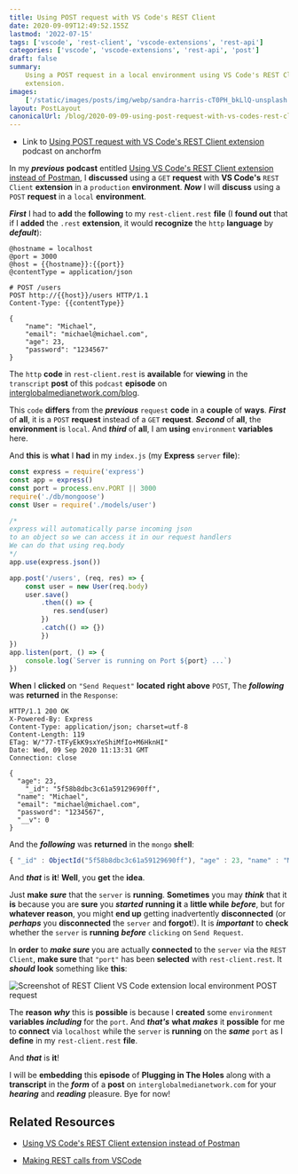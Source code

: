 ```yaml
---
title: Using POST request with VS Code's REST Client
date: 2020-09-09T12:49:52.155Z
lastmod: '2022-07-15'
tags: ['vscode', 'rest-client', 'vscode-extensions', 'rest-api']
categories: ['vscode', 'vscode-extensions', 'rest-api', 'post']
draft: false
summary:
    Using a POST request in a local environment using VS Code's REST Client
    extension.
images:
    ['/static/images/posts/img/webp/sandra-harris-cT0PH_bkLlQ-unsplash.webp']
layout: PostLayout
canonicalUrl: /blog/2020-09-09-using-post-request-with-vs-codes-rest-client-extension
---
```


<Unsplash
	src="/static/images/posts/img/webp/sandra-harris-cT0PH_bkLlQ-unsplash.webp"
	author="Sandra Harris"
	alt="Using POST request with VS Code's REST Client"
	srcUrl="https://unsplash.com/photos/cT0PH_bkLlQ"
	authorUrl="https://unsplash.com/@girasolmom"
/>

-   Link to
    [Using POST request with VS Code's REST Client extension](https://anchor.fm/maria-campbell/episodes/Using-POST-request-with-VS-Codes-REST-Client-extension-ejbuds)
    podcast on anchorfm

In my **_previous_** **podcast** entitled
[Using VS Code's REST Client extension instead of Postman](https://www.interglobalmedianetwork.com/blog/2020-09-08-using-vs-codes-rest-client-extension-instead-of-postman/),
I **discussed** using a `GET` **request** with **VS Code's** `REST Client`
**extension** in a `production` **environment**. **_Now_** I will **discuss**
using a `POST` **request** in a `local` **environment**.

**_First_** I had to **add** the **following** to my `rest-client.rest` **file**
(I **found out** that if I **added** the `.rest` **extension**, it would
**recognize** the `http` **language** by **_default_**):

```http
@hostname = localhost
@port = 3000
@host = {{hostname}}:{{port}}
@contentType = application/json

# POST /users
POST http://{{host}}/users HTTP/1.1
Content-Type: {{contentType}}

{
    "name": "Michael",
    "email": "michael@michael.com",
    "age": 23,
    "password": "1234567"
}
```

The `http` **code** in `rest-client.rest` is **available** for **viewing** in
the `transcript` **post** of this `podcast` **episode** on
[interglobalmedianetwork.com/blog](https://www.interglobalmedianetwork.com/blog).

This `code` **differs** from the **_previous_** `request` **code** in a
**couple** of **ways**. **_First_** of **all**, it is a `POST` **request**
instead of a `GET` **request**. **_Second_** of **all**, the **environment** is
`local`. And **_third_** of **all**, I am **using** `environment` **variables**
here.

And **this** is **what** I **had** in my `index.js` (my **Express** `server`
**file**):

```js
const express = require('express')
const app = express()
const port = process.env.PORT || 3000
require('./db/mongoose')
const User = require('./models/user')

/*
express will automatically parse incoming json
to an object so we can access it in our request handlers
We can do that using req.body
*/
app.use(express.json())

app.post('/users', (req, res) => {
	const user = new User(req.body)
	user.save()
	    .then(() => {
		   res.send(user)
	    })
	    .catch(() => {})
	    })
})
app.listen(port, () => {
    console.log(`Server is running on Port ${port} ...`)
})
```

**When** I **clicked** on `"Send Request"` **located** **right above** `POST`,
The **_following_** was **returned** in the `Response`:

```http
HTTP/1.1 200 OK
X-Powered-By: Express
Content-Type: application/json; charset=utf-8
Content-Length: 119
ETag: W/"77-tTFyEkK9sxYeShiMfIo+M6HknHI"
Date: Wed, 09 Sep 2020 11:13:31 GMT
Connection: close

{
  "age": 23,
    "_id": "5f58b8dbc3c61a59129690ff",
  "name": "Michael",
  "email": "michael@michael.com",
  "password": "1234567",
  "__v": 0
}
```

And the **_following_** was **returned** in the `mongo` **shell**:

```js
{ "_id" : ObjectId("5f58b8dbc3c61a59129690ff"), "age" : 23, "name" : "Michael", "email" : "michael@michael.com", "password" : "1234567", "__v" : 0 }
```

And **_that_** is **it**! **Well**, you **get** the **idea**.

Just **make** **_sure_** that the `server` is **running**. **Sometimes** you may
**_think_** that it **is** because you are **sure** you **_started_** **running
it** a **little while** **_before_**, but for **whatever reason**, you might
**end up** getting inadvertently **disconnected** (or **_perhaps_** you
**disconnected** the `server` and **forgot**!). It is **_important_** to
**check** whether the `server` is **running** **_before_** `clicking` on
`Send Request`.

In **order** to **_make sure_** you are actually **connected** to the `server`
via the `REST Client`, **make sure** that `"port"` has been **selected** with
`rest-client.rest`. It **_should_** **look** something like **this**:

![Screenshot of REST Client VS Code extension local environment POST request](/static/images/posts/img/webp/screen-shot-2020-09-09-at-7.25.24-am.webp)

The **reason** **_why_** this is **possible** is because I **created** some
`environment` **variables** **_including_** for the `port`. And **_that's_**
**what** **_makes_** it **possible** for me to **connect** via `localhost` while
the `server` is **running** on the **_same_** `port` as I **define** in my
`rest-client.rest` **file**.

And **_that_** is **it**!

I will be **embedding** this **episode** of **Plugging in The Holes** along with
a **transcript** in the **_form_** of a **post** on
`interglobalmedianetwork.com` for your **_hearing_** and **_reading_** pleasure.
Bye for now!

## Related Resources

-   [Using VS Code's REST Client extension instead of Postman](https://www.interglobalmedianetwork.com/blog/2020-09-08-using-vs-codes-rest-client-extension-instead-of-postman/)

-   [Making REST calls from VSCode](https://www.praveenc.com/posts/vscode-rest-client-extension/)
